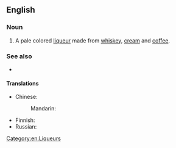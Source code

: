 ==English==
{{wikipedia}}

===Noun===
{{en-noun|-}}

# A pale colored [[liqueur]] made from [[whiskey]], [[cream]] and [[coffee]].

===See also===
* {{l|en|Baileys}}

====Translations====
{{trans-top|pale colored liqueur}}
* Chinese:
*: Mandarin: {{t-needed|cmn}}
{{trans-mid}}
* Finnish: {{t|fi|Irish cream}}
* Russian: {{t-needed|ru}}
{{trans-bottom}}

[[Category:en:Liqueurs]]